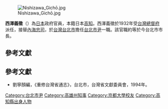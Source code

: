 [[File:Nishizawa_Gichō.jpg|thumb]]

'''西澤義徵'''（{{bd|1888年|11月21日<ref>臺灣人士鑑. 1937.</ref>|?}}）為[[日本|日本]]政府官員，本籍日本[[高知|高知]]。西澤義徵於1932年受[[台灣總督府|台灣總督府]]派任，接替[[內海忠司|內海忠司]]，於[[台灣|台灣]][[臺北市_(州轄市)|台北市]]擔任[[台北市長|台北市尹]]一職。該官職約等於今台北市市長。

==參考文獻==
{{reflist}}

{{start box}}
{{s-before|[[內海忠司|內海忠司]]}}
{{s-title|[[台北市長|台北市尹]]|1932年上任}}
{{s-after|[[松岡一衛|松岡一衛]]}}
{{end box}}
{{start box}}
{{s-before|[[野口敏治|野口敏治]]}}
{{s-title|[[高雄州知事|高雄州知事]]|1933年8月4日─1935年9月2日}}
{{s-after|[[內海忠司|內海忠司]]}}
{{end box}}

==參考文獻==
*劉寧顏編，《重修台灣省通志》，台北市，台灣省文獻委員會，1994年。

{{DEFAULTSORT:Nishizawa}}
[[Category:台北市尹|Category:台北市尹]]
[[Category:高雄州知事|Category:高雄州知事]]
[[Category:京都大學校友|Category:京都大學校友]]
[[Category:高知縣出身人物|Category:高知縣出身人物]]